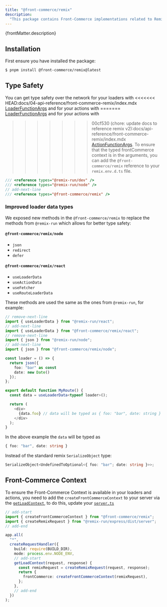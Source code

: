```yaml
---
title: "@front-commerce/remix"
description:
  "This package contains Front-Commerce implementations related to Remix."
---
```


<p>{frontMatter.description}</p>

## Installation

First ensure you have installed the package:

```bash
$ pnpm install @front-commerce/remix@latest
```

## Type Safety

You can get type safety over the network for your loaders with <<<<<<<
HEAD:docs/04-api-reference/front-commerce-remix/index.mdx
[LoaderFunctionArgs](https://remix.run/docs/en/2.0.1/route/loader#loader) and
for your actions with =======
[LoaderFunctionArgs](https://remix.run/docs/en/2.0.1/route/loader#type-safety)
and for your actions with

> > > > > > > 00cf530 (chore: update docs to reference remix
> > > > > > > v2):docs/api-reference/front-commerce-remix/index.mdx
> > > > > > > [ActionFunctionArgs](https://remix.run/docs/en/2.0.1/route/action#action).
> > > > > > > To ensure that the typed frontCommerce context is in the
> > > > > > > arguments, you can add the `@front-commerce/remix` reference to
> > > > > > > your `remix.env.d.ts` file.

```ts title="remix.env.d.ts"
/// <reference types="@remix-run/dev" />
/// <reference types="@remix-run/node" />
// add-next-line
/// <reference types="@front-commerce/remix" />
```

### Improved loader data types

We exposed new methods in the `@front-commerce/remix` to replace the methods
from `@remix-run` which allows for better type safety:

#### `@front-commerce/remix/node`

- `json`
- `redirect`
- `defer`

#### `@front-commerce/remix/react`

- `useLoaderData`
- `useActionData`
- `useFetcher`
- `useRouteLoaderData`

These methods are used the same as the ones from `@remix-run`, for example:

```ts title="/app/routes/my-route.tsx"
// remove-next-line
import { useLoaderData } from "@remix-run/react";
// add-next-line
import { useLoaderData } from "@front-commerce/remix/react";
// remove-next-line
import { json } from "@remix-run/node";
// add-next-line
import { json } from "@front-commerce/remix/node";

const loader = () => {
  return json({
    foo: "bar" as const
    date: new Date()
  });
};

export default function MyRoute() {
  const data = useLoaderData<typeof loader>();

  return (
    <div>
      {data.foo} // data will be typed as { foo: "bar", date: string } instead of SerializeObject<UndefinedToOptional<{ foo: "bar", date: string }>>
    </div>
  );
}
```

In the above example the `data` will be typed as

```ts
{ foo: "bar", date: string }
```

Instead of the standard remix `SerializeObject` type:

```ts
SerializeObject<UndefinedToOptional<{ foo: "bar"; date: string }>>;
```

## Front-Commerce Context

To ensure the Front-Commerce Context is available in your loaders and actions,
you need to add the `createFrontCommerceContext` to your server via the
[`getLoadContext`](https://remix.run/docs/en/2.0.1/route/loader#context), to do
this, update your
[`server.ts`](https://gitlab.blackswift.cloud/front-commerce/front-commerce/-/blob/b99f0475ce494591a54fdc2b904e956a083e9b51/skeleton/server.ts)

```ts
// add-start
import { createFrontCommerceContext } from "@front-commerce/remix";
import { createRemixRequest } from "@remix-run/express/dist/server";
// add-end

app.all(
  "*",
  createRequestHandler({
    build: require(BUILD_DIR),
    mode: process.env.NODE_ENV,
    // add-start
    getLoadContext(request, response) {
      const remixRequest = createRemixRequest(request, response);
      return {
        frontCommerce: createFrontCommerceContext(remixRequest),
      };
    },
    // add-end
  })
);
```
